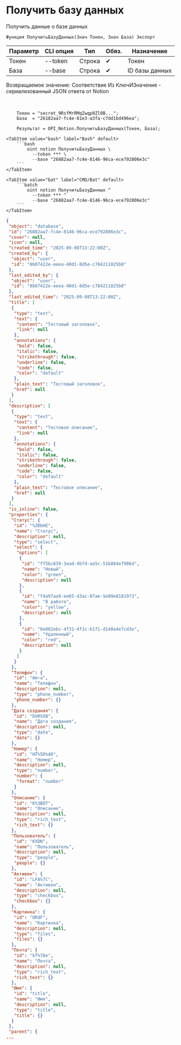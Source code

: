 ﻿---
sidebar_position: 2
description: Получить базу данных и другие функции для работы с Notion в Открытом пакете интеграций - бесплатной open-source библиотеке интеграций для 1С:Предприятие 8, OneScript и CLI
keywords: [1C, 1С, 1С:Предприятие, 1С:Предприятие 8.3, API, Интеграция, Сервисы, Обмен, OneScript, CLI, Notion]
---


# Получить базу данных
 Получить данные о базе данных



`Функция ПолучитьБазуДанных(Знач Токен, Знач База) Экспорт`

  | Параметр | CLI опция | Тип | Обяз. | Назначение |
  |-|-|-|-|-|
  | Токен | --token | Строка | &#x2714; | Токен |
  | База | --base | Строка | &#x2714; | ID базы данных |

  
  Возвращаемое значение:   Соответствие Из КлючИЗначение - сериализованный JSON ответа от Notion

<br/>




```bsl title="Пример использования для 1С:Предприятие/OneScript"
    Токен = "secret_9RsfMrRMqZwqp0Zl0B...";
    База  = "26182aa7-fc4e-81e3-a3fa-c7dd1bd496ea";

    Результат = OPI_Notion.ПолучитьБазуДанных(Токен, База);
```
    

 <Tabs>
  
    <TabItem value="bash" label="Bash" default>
        ```bash
            oint notion ПолучитьБазуДанных \
              --token *** \
              --base "26882aa7-fc4e-8146-96ca-ece792806e3c"
        ```
    </TabItem>
  
    <TabItem value="bat" label="CMD/Bat" default>
        ```batch
            oint notion ПолучитьБазуДанных ^
              --token *** ^
              --base "26882aa7-fc4e-8146-96ca-ece792806e3c"
        ```
    </TabItem>
</Tabs>


```json title="Результат"
{
 "object": "database",
 "id": "26882aa7-fc4e-8146-96ca-ece792806e3c",
 "cover": null,
 "icon": null,
 "created_time": "2025-09-08T13:22:00Z",
 "created_by": {
  "object": "user",
  "id": "8b07422e-eeea-40d1-8d5e-c784211825b0"
 },
 "last_edited_by": {
  "object": "user",
  "id": "8b07422e-eeea-40d1-8d5e-c784211825b0"
 },
 "last_edited_time": "2025-09-08T13:22:00Z",
 "title": [
  {
   "type": "text",
   "text": {
    "content": "Тестовый заголовок",
    "link": null
   },
   "annotations": {
    "bold": false,
    "italic": false,
    "strikethrough": false,
    "underline": false,
    "code": false,
    "color": "default"
   },
   "plain_text": "Тестовый заголовок",
   "href": null
  }
 ],
 "description": [
  {
   "type": "text",
   "text": {
    "content": "Тестовое описание",
    "link": null
   },
   "annotations": {
    "bold": false,
    "italic": false,
    "strikethrough": false,
    "underline": false,
    "code": false,
    "color": "default"
   },
   "plain_text": "Тестовое описание",
   "href": null
  }
 ],
 "is_inline": false,
 "properties": {
  "Статус": {
   "id": "%3DbHE",
   "name": "Статус",
   "description": null,
   "type": "select",
   "select": {
    "options": [
     {
      "id": "ff5bc639-3ead-4bfd-ae5c-51b884ef986d",
      "name": "Новый",
      "color": "green",
      "description": null
     },
     {
      "id": "f4a97aa9-ee65-43ac-87ae-5e09e8181973",
      "name": "В работе",
      "color": "yellow",
      "description": null
     },
     {
      "id": "0e802ebc-4f31-4f1c-b1f1-d140a4e7cd3e",
      "name": "Удаленный",
      "color": "red",
      "description": null
     }
    ]
   }
  },
  "Телефон": {
   "id": "Am~a",
   "name": "Телефон",
   "description": null,
   "type": "phone_number",
   "phone_number": {}
  },
  "Дата создания": {
   "id": "DVR%5B",
   "name": "Дата создания",
   "description": null,
   "type": "date",
   "date": {}
  },
  "Номер": {
   "id": "HT%5D%40",
   "name": "Номер",
   "description": null,
   "type": "number",
   "number": {
    "format": "number"
   }
  },
  "Описание": {
   "id": "K%3BOT",
   "name": "Описание",
   "description": null,
   "type": "rich_text",
   "rich_text": {}
  },
  "Пользователь": {
   "id": "KXDN",
   "name": "Пользователь",
   "description": null,
   "type": "people",
   "people": {}
  },
  "Активен": {
   "id": "LFA%7C",
   "name": "Активен",
   "description": null,
   "type": "checkbox",
   "checkbox": {}
  },
  "Картинка": {
   "id": "ORdF",
   "name": "Картинка",
   "description": null,
   "type": "files",
   "files": {}
  },
  "Почта": {
   "id": "kT%7De",
   "name": "Почта",
   "description": null,
   "type": "rich_text",
   "rich_text": {}
  },
  "Имя": {
   "id": "title",
   "name": "Имя",
   "description": null,
   "type": "title",
   "title": {}
  }
 },
 "parent": {
...
```
